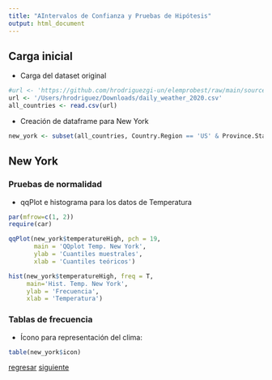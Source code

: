 ```yaml
---
title: "AIntervalos de Confianza y Pruebas de Hipótesis"
output: html_document
---
```


## Carga inicial

* Carga del dataset original
```r
#url <- 'https://github.com/hrodriguezgi-un/elemprobest/raw/main/sources/daily_weather_2020.csv'
url <- '/Users/hrodriguez/Downloads/daily_weather_2020.csv'
all_countries <- read.csv(url)
```

* Creación de dataframe para New York
```r
new_york <- subset(all_countries, Country.Region == 'US' & Province.State == 'New York')
```

## New York
### Pruebas de normalidad
* qqPlot e histograma para los datos de Temperatura
```r
par(mfrow=c(1, 2))
require(car)

qqPlot(new_york$temperatureHigh, pch = 19,
       main = 'QQplot Temp. New York',
       ylab = 'Cuantiles muestrales',
       xlab = 'Cuantiles teóricos')

hist(new_york$temperatureHigh, freq = T,
     main='Hist. Temp. New York',
     ylab = 'Frecuencia',
     xlab = 'Temperatura')
```

### Tablas de frecuencia
* Ícono para representación del clima:
```r
table(new_york$icon)
```

[regresar](https://hrodriguezgi-un.github.io/elemprobest/descriptivo_california)
[siguiente]()